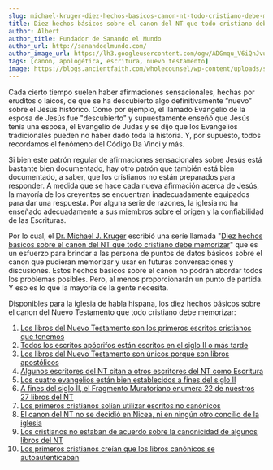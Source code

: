 ```yaml
---
slug: michael-kruger-diez-hechos-basicos-canon-nt-todo-cristiano-debe-memorizar
title: Diez hechos básicos sobre el canon del NT que todo cristiano debe memorizar
author: Albert
author_title: Fundador de Sanando el Mundo
author_url: http://sanandoelmundo.com/
author_image_url: https://lh3.googleusercontent.com/ogw/ADGmqu_V6iQnJvuIOUFQJ8ebZQW6vvBd8lk0fipmF92Z
tags: [canon, apologética, escritura, nuevo testamento]
image: https://blogs.ancientfaith.com/wholecounsel/wp-content/uploads/sites/37/2018/02/NewTestament.jpg
---
```



<Redirect to="/articles/diez-hechos-basicos-sobre-el-canon-del-nt-que-todo-cristiano-debe-memorizar" />

Cada cierto tiempo suelen haber afirmaciones sensacionales, hechas por eruditos o laicos, de que se ha descubierto algo definitivamente “nuevo” sobre el Jesús histórico. Como por ejemplo, el llamado Evangelio de la esposa de Jesús fue "descubierto" y supuestamente enseñó que Jesús tenía una esposa, el Evangelio de Judas y se dijo que los Evangelios tradicionales pueden no haber dado toda la historia. Y, por supuesto, todos recordamos el fenómeno del Código Da Vinci y más.

Si bien este patrón regular de afirmaciones sensacionales sobre Jesús está bastante bien documentado, hay otro patrón que también está bien documentado, a saber, que los cristianos no están preparados para responder. A medida que se hace cada nueva afirmación acerca de Jesús, la mayoría de los creyentes se encuentran inadecuadamente equipados para dar una respuesta. Por alguna serie de razones, la iglesia no ha enseñado adecuadamente a sus miembros sobre el origen y la confiabilidad de las Escrituras.

Por lo cual, el [Dr. Michael J. Kruger](https://www.michaeljkruger.com/about/) escribió una seríe llamada "[Diez hechos básicos sobre el canon del NT que todo cristiano debe memorizar](https://www.michaeljkruger.com/new-blog-series-ten-basic-facts-about-the-nt-canon-every-christian-should-memorize/)" que es un esfuerzo para brindar a las persona de puntos de datos básicos sobre el canon que pudieran memorizar y usar en futuras conversaciones y discusiones. Estos hechos básicos sobre el canon no podrán abordar todos los problemas posibles. Pero, al menos proporcionarán un punto de partida. Y eso es lo que la mayoría de la gente necesita.

Disponibles para la iglesia de habla hispana, los diez hechos básicos sobre el canon del Nuevo Testamento que todo cristiano debe memorizar:

1. [Los libros del Nuevo Testamento son los primeros escritos cristianos que tenemos](/blog/michael-kruger-1-libros-nuevo-testamento-primeros-escritos-cristianos)
2. [Todos los escritos apócrifos están escritos en el siglo II o más tarde](/blog/michael-kruger-2-todos-escritos-apocrifos-siglo-II-mas-tarde)
3. [Los libros del Nuevo Testamento son únicos porque son libros apostólicos](/blog/michael-kruger-3-libro-nuevo-testamento-unicos-libros-apostolicos)
4. [Algunos escritores del NT citan a otros escritores del NT como Escritura](/blog/michael-kruger-4-algunos-escritores-nt-cita-otros-escritores-nt-como-escritura)
5. [Los cuatro evangelios están bien establecidos a fines del siglo II](/blog/michael-kruger-5-cuatro-evangelios-estan-bien-establecidos-fines-siglo-II)
6. [A fines del siglo II, el Fragmento Muratoriano enumera 22 de nuestros 27 libros del NT](/blog/michael-kruger-6-fragmento-muratoriano-enumera-22-de-27-libros-nt)
7. [Los primeros cristianos solían utilizar escritos no canónicos](/blog/michael-kruger-7-primeros-cristianos-utilizaron-escritos-no-canonicos)
8. [El canon del NT no se decidió en Nicea, ni en ningún otro concilio de la iglesia](/blog/michael-kruger-8-canon-nt-no-decidio-nicea-ni-otro-concilio)
9. [Los cristianos no estaban de acuerdo sobre la canonicidad de algunos libros del NT](/blog/michael-kruger-9-cristianos-no-estaban-de-acuerdo-canonicidad-algunos-libros-nt)
10. [Los primeros cristianos creían que los libros canónicos se autoautenticaban](/blog/michael-kruger-10-primeros-cristianos-creian-libros-canonicos-autoautenticaban)